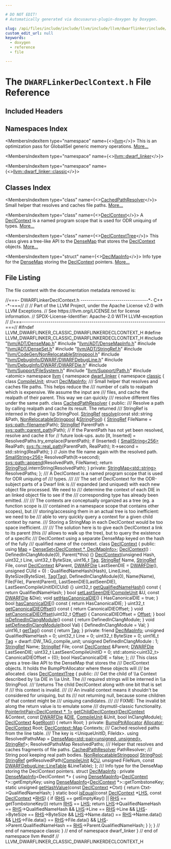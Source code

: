 ```yaml
---

# DO NOT EDIT!
# Automatically generated via docusaurus-plugin-doxygen by Doxygen.

slug: /api/files/include/include/llvm/include/llvm/dwarflinker/include/llvm/dwarflinker/classic/dwarflinkerdeclcontext-h
custom_edit_url: null
keywords:
  - doxygen
  - reference
  - file

---
```





# The `DWARFLinkerDeclContext.h` File Reference

<DoxygenPage pluginConfig={pluginConfig}>



## Included Headers

<IncludesList>
<IncludesListItem
  filePath="llvm/ADT/DenseMap.h"
  permalink="/docs/api/files/include/include/llvm/include/llvm/adt/densemap-h"
  isLocal="true" />
<IncludesListItem
  filePath="llvm/ADT/DenseMapInfo.h"
  permalink="/docs/api/files/include/include/llvm/include/llvm/adt/densemapinfo-h"
  isLocal="true" />
<IncludesListItem
  filePath="llvm/ADT/DenseSet.h"
  permalink="/docs/api/files/include/include/llvm/include/llvm/adt/denseset-h"
  isLocal="true" />
<IncludesListItem
  filePath="llvm/ADT/StringRef.h"
  permalink="/docs/api/files/include/include/llvm/include/llvm/adt/stringref-h"
  isLocal="true" />
<IncludesListItem
  filePath="llvm/CodeGen/NonRelocatableStringpool.h"
  permalink="/docs/api/files/include/include/llvm/include/llvm/codegen/nonrelocatablestringpool-h"
  isLocal="true" />
<IncludesListItem
  filePath="llvm/DebugInfo/DWARF/DWARFDebugLine.h"
  permalink="/docs/api/files/include/include/llvm/include/llvm/debuginfo/include/llvm/debuginfo/dwarf/dwarfdebugline-h"
  isLocal="true" />
<IncludesListItem
  filePath="llvm/DebugInfo/DWARF/DWARFDie.h"
  permalink="/docs/api/files/include/include/llvm/include/llvm/debuginfo/include/llvm/debuginfo/dwarf/dwarfdie-h"
  isLocal="true" />
<IncludesListItem
  filePath="llvm/Support/FileSystem.h"
  permalink="/docs/api/files/include/include/llvm/include/llvm/support/filesystem-h"
  isLocal="true" />
<IncludesListItem
  filePath="llvm/Support/Path.h"
  permalink="/docs/api/files/include/include/llvm/include/llvm/support/path-h"
  isLocal="true" />
<IncludesListItem
  filePath="atomic"
  permalink=""
  isLocal="false" />
</IncludesList>

## Namespaces Index

<MembersIndex>

<MembersIndexItem
  type="namespace"
  name={<><a href="/docs/api/namespaces/llvm">llvm</a></>}>
This is an optimization pass for GlobalISel generic memory operations. <a href="/docs/api/namespaces/llvm/#details">More...</a>
</MembersIndexItem>

<MembersIndexItem
  type="namespace"
  name={<><a href="/docs/api/namespaces/llvm/dwarf-linker">llvm::dwarf_linker</a></>}>
</MembersIndexItem>

<MembersIndexItem
  type="namespace"
  name={<><a href="/docs/api/namespaces/llvm/dwarf-linker/classic">llvm::dwarf_linker::classic</a></>}>
</MembersIndexItem>

</MembersIndex>

## Classes Index

<MembersIndex>

<MembersIndexItem
  type="class"
  name={<><a href="/docs/api/classes/llvm/dwarf-linker/classic/cachedpathresolver">CachedPathResolver</a></>}>
Small helper that resolves and caches file paths. <a href="/docs/api/classes/llvm/dwarf-linker/classic/cachedpathresolver/#details">More...</a>
</MembersIndexItem>

<MembersIndexItem
  type="class"
  name={<><a href="/docs/api/classes/llvm/dwarf-linker/classic/declcontext">DeclContext</a></>}>
A <a href="/docs/api/classes/llvm/dwarf-linker/classic/declcontext">DeclContext</a> is a named program scope that is used for ODR uniquing of types. <a href="/docs/api/classes/llvm/dwarf-linker/classic/declcontext/#details">More...</a>
</MembersIndexItem>

<MembersIndexItem
  type="class"
  name={<><a href="/docs/api/classes/llvm/dwarf-linker/classic/declcontexttree">DeclContextTree</a></>}>
This class gives a tree-like API to the <a href="/docs/api/classes/llvm/densemap">DenseMap</a> that stores the <a href="/docs/api/classes/llvm/dwarf-linker/classic/declcontext">DeclContext</a> objects. <a href="/docs/api/classes/llvm/dwarf-linker/classic/declcontexttree/#details">More...</a>
</MembersIndexItem>

<MembersIndexItem
  type="struct"
  name={<><a href="/docs/api/structs/llvm/dwarf-linker/classic/declmapinfo">DeclMapInfo</a></>}>
Info type for the <a href="/docs/api/classes/llvm/densemap">DenseMap</a> storing the <a href="/docs/api/classes/llvm/dwarf-linker/classic/declcontext">DeclContext</a> pointers. <a href="/docs/api/structs/llvm/dwarf-linker/classic/declmapinfo/#details">More...</a>
</MembersIndexItem>

</MembersIndex>


## File Listing

The file content with the documentation metadata removed is:

<ProgramListing>

<Link id="l00001" /><CodeLine lineNumber="1"><span class="doxyHighlightComment">//===- DWARFLinkerDeclContext.h ---------------------------------&#42;- C++ -&#42;-===//</span></CodeLine>
<Link id="l00002" /><CodeLine lineNumber="2"><span class="doxyHighlightComment">//</span></CodeLine>
<Link id="l00003" /><CodeLine lineNumber="3"><span class="doxyHighlightComment">// Part of the LLVM Project, under the Apache License v2.0 with LLVM Exceptions.</span></CodeLine>
<Link id="l00004" /><CodeLine lineNumber="4"><span class="doxyHighlightComment">// See https://llvm.org/LICENSE.txt for license information.</span></CodeLine>
<Link id="l00005" /><CodeLine lineNumber="5"><span class="doxyHighlightComment">// SPDX-License-Identifier: Apache-2.0 WITH LLVM-exception</span></CodeLine>
<Link id="l00006" /><CodeLine lineNumber="6"><span class="doxyHighlightComment">//</span></CodeLine>
<Link id="l00007" /><CodeLine lineNumber="7"><span class="doxyHighlightComment">//===----------------------------------------------------------------------===//</span></CodeLine>
<Link id="l00008" /><CodeLine lineNumber="8"></CodeLine>
<Link id="l00009" /><CodeLine lineNumber="9"><span class="doxyHighlightPreprocessor">#ifndef LLVM&#95;DWARFLINKER&#95;CLASSIC&#95;DWARFLINKERDECLCONTEXT&#95;H</span></CodeLine>
<Link id="l00010" /><CodeLine lineNumber="10"><span class="doxyHighlightPreprocessor">#define LLVM&#95;DWARFLINKER&#95;CLASSIC&#95;DWARFLINKERDECLCONTEXT&#95;H</span></CodeLine>
<Link id="l00011" /><CodeLine lineNumber="11"></CodeLine>
<Link id="l00012" /><CodeLine lineNumber="12"><span class="doxyHighlightPreprocessor">#include &quot;<a href="/docs/api/files/include/include/llvm/include/llvm/adt/densemap-h">llvm/ADT/DenseMap.h</a>&quot;</span></CodeLine>
<Link id="l00013" /><CodeLine lineNumber="13"><span class="doxyHighlightPreprocessor">#include &quot;<a href="/docs/api/files/include/include/llvm/include/llvm/adt/densemapinfo-h">llvm/ADT/DenseMapInfo.h</a>&quot;</span></CodeLine>
<Link id="l00014" /><CodeLine lineNumber="14"><span class="doxyHighlightPreprocessor">#include &quot;<a href="/docs/api/files/include/include/llvm/include/llvm/adt/denseset-h">llvm/ADT/DenseSet.h</a>&quot;</span></CodeLine>
<Link id="l00015" /><CodeLine lineNumber="15"><span class="doxyHighlightPreprocessor">#include &quot;<a href="/docs/api/files/include/include/llvm/include/llvm/adt/stringref-h">llvm/ADT/StringRef.h</a>&quot;</span></CodeLine>
<Link id="l00016" /><CodeLine lineNumber="16"><span class="doxyHighlightPreprocessor">#include &quot;<a href="/docs/api/files/include/include/llvm/include/llvm/codegen/nonrelocatablestringpool-h">llvm/CodeGen/NonRelocatableStringpool.h</a>&quot;</span></CodeLine>
<Link id="l00017" /><CodeLine lineNumber="17"><span class="doxyHighlightPreprocessor">#include &quot;<a href="/docs/api/files/include/include/llvm/include/llvm/debuginfo/include/llvm/debuginfo/dwarf/dwarfdebugline-h">llvm/DebugInfo/DWARF/DWARFDebugLine.h</a>&quot;</span></CodeLine>
<Link id="l00018" /><CodeLine lineNumber="18"><span class="doxyHighlightPreprocessor">#include &quot;<a href="/docs/api/files/include/include/llvm/include/llvm/debuginfo/include/llvm/debuginfo/dwarf/dwarfdie-h">llvm/DebugInfo/DWARF/DWARFDie.h</a>&quot;</span></CodeLine>
<Link id="l00019" /><CodeLine lineNumber="19"><span class="doxyHighlightPreprocessor">#include &quot;<a href="/docs/api/files/include/include/llvm/include/llvm/support/filesystem-h">llvm/Support/FileSystem.h</a>&quot;</span></CodeLine>
<Link id="l00020" /><CodeLine lineNumber="20"><span class="doxyHighlightPreprocessor">#include &quot;<a href="/docs/api/files/include/include/llvm/include/llvm/support/path-h">llvm/Support/Path.h</a>&quot;</span></CodeLine>
<Link id="l00021" /><CodeLine lineNumber="21"><span class="doxyHighlightPreprocessor">#include &lt;atomic&gt;</span></CodeLine>
<Link id="l00022" /><CodeLine lineNumber="22"></CodeLine>
<Link id="l00023" /><CodeLine lineNumber="23"><span class="doxyHighlightKeyword">namespace </span><span class="doxyHighlight"><a href="/docs/api/namespaces/llvm">llvm</a> &#123;</span></CodeLine>
<Link id="l00024" /><CodeLine lineNumber="24"><span class="doxyHighlightKeyword">namespace </span><span class="doxyHighlight"><a href="/docs/api/namespaces/llvm/dwarf-linker">dwarf&#95;linker</a> &#123;</span></CodeLine>
<Link id="l00025" /><CodeLine lineNumber="25"><span class="doxyHighlightKeyword">namespace </span><span class="doxyHighlight"><a href="/docs/api/namespaces/llvm/dwarf-linker/classic">classic</a> &#123;</span></CodeLine>
<Link id="l00026" /><CodeLine lineNumber="26"></CodeLine>
<Link id="l00027" /><CodeLine lineNumber="27"><span class="doxyHighlightKeyword">class </span><span class="doxyHighlight"><a href="/docs/api/classes/llvm/dwarf-linker/classic/compileunit">CompileUnit</a>;</span></CodeLine>
<Link id="l00028" /><CodeLine lineNumber="28"><span class="doxyHighlightKeyword">struct </span><span class="doxyHighlight"><a href="/docs/api/structs/llvm/dwarf-linker/classic/declmapinfo">DeclMapInfo</a>;</span></CodeLine>
<Link id="l00029" /><CodeLine lineNumber="29"></CodeLine>
<Link id="l00030" /><CodeLine lineNumber="30"><span class="doxyHighlightComment">/// Small helper that resolves and caches file paths. This helps reduce the</span></CodeLine>
<Link id="l00031" /><CodeLine lineNumber="31"><span class="doxyHighlightComment">/// number of calls to realpath which is expensive. We assume the input are</span></CodeLine>
<Link id="l00032" /><CodeLine lineNumber="32"><span class="doxyHighlightComment">/// files, and cache the realpath of their parent. This way we can quickly</span></CodeLine>
<Link id="l00033" /><CodeLine lineNumber="33"><span class="doxyHighlightComment">/// resolve different files under the same path.</span></CodeLine>
<Link id="l00034" /><CodeLine lineNumber="34" lineLink="/docs/api/classes/llvm/dwarf-linker/classic/cachedpathresolver"><span class="doxyHighlightKeyword">class </span><span class="doxyHighlight"><a href="/docs/api/classes/llvm/dwarf-linker/classic/cachedpathresolver">CachedPathResolver</a> &#123;</span></CodeLine>
<Link id="l00035" /><CodeLine lineNumber="35"><span class="doxyHighlightKeyword">public</span><span class="doxyHighlight">:</span></CodeLine>
<Link id="l00036" /><CodeLine lineNumber="36"><span class="doxyHighlightComment">  /// Resolve a path by calling realpath and cache its result. The returned</span></CodeLine>
<Link id="l00037" /><CodeLine lineNumber="37"><span class="doxyHighlightComment">  /// StringRef is interned in the given \\p StringPool.</span></CodeLine>
<Link id="l00038" /><CodeLine lineNumber="38" lineLink="/docs/api/classes/llvm/dwarf-linker/classic/cachedpathresolver/#a83dd2ec674ed050c3d4dd6f9541f8fd4"><span class="doxyHighlight">  <a href="/docs/api/classes/llvm/stringref">StringRef</a> <a href="/docs/api/classes/llvm/dwarf-linker/classic/cachedpathresolver/#a83dd2ec674ed050c3d4dd6f9541f8fd4">resolve</a>(</span><span class="doxyHighlightKeyword">const</span><span class="doxyHighlight"> std::string &amp;Path,</span></CodeLine>
<Link id="l00039" /><CodeLine lineNumber="39"><span class="doxyHighlight">                    <a href="/docs/api/classes/llvm/nonrelocatablestringpool">NonRelocatableStringpool</a> &amp;<a href="/docs/api/classes/llvm/dwarf-linker/stringpool">StringPool</a>) &#123;</span></CodeLine>
<Link id="l00040" /><CodeLine lineNumber="40"><span class="doxyHighlight">    <a href="/docs/api/classes/llvm/stringref">StringRef</a> FileName = <a href="/docs/api/namespaces/llvm/sys/path/#aa56d25bb5127dd7a5831c25764f76cbe">sys::path::filename</a>(Path);</span></CodeLine>
<Link id="l00041" /><CodeLine lineNumber="41"><span class="doxyHighlight">    <a href="/docs/api/classes/llvm/stringref">StringRef</a> ParentPath = <a href="/docs/api/namespaces/llvm/sys/path/#a5326427c87607b2364a1fcdf13fa0eea">sys::path::parent&#95;path</a>(Path);</span></CodeLine>
<Link id="l00042" /><CodeLine lineNumber="42"></CodeLine>
<Link id="l00043" /><CodeLine lineNumber="43"><span class="doxyHighlight">    </span><span class="doxyHighlightComment">// If the ParentPath has not yet been resolved, resolve and cache it for</span></CodeLine>
<Link id="l00044" /><CodeLine lineNumber="44"><span class="doxyHighlight">    </span><span class="doxyHighlightComment">// future look-ups.</span></CodeLine>
<Link id="l00045" /><CodeLine lineNumber="45"><span class="doxyHighlight">    </span><span class="doxyHighlightKeyword">auto</span><span class="doxyHighlight"> &#91;It, Inserted&#93; = ResolvedPaths.try&#95;emplace(ParentPath);</span></CodeLine>
<Link id="l00046" /><CodeLine lineNumber="46"><span class="doxyHighlight">    </span><span class="doxyHighlightKeywordFlow">if</span><span class="doxyHighlight"> (Inserted) &#123;</span></CodeLine>
<Link id="l00047" /><CodeLine lineNumber="47"><span class="doxyHighlight">      <a href="/docs/api/classes/llvm/smallstring">SmallString&lt;256&gt;</a> RealPath;</span></CodeLine>
<Link id="l00048" /><CodeLine lineNumber="48"><span class="doxyHighlight">      <a href="/docs/api/namespaces/llvm/sys/fs/#a2363fbfbd0a348f5d81fc3d3223ecae3">sys::fs::real&#95;path</a>(ParentPath, RealPath);</span></CodeLine>
<Link id="l00049" /><CodeLine lineNumber="49"><span class="doxyHighlight">      It-&gt;second = std::string(RealPath);</span></CodeLine>
<Link id="l00050" /><CodeLine lineNumber="50"><span class="doxyHighlight">    &#125;</span></CodeLine>
<Link id="l00051" /><CodeLine lineNumber="51"></CodeLine>
<Link id="l00052" /><CodeLine lineNumber="52"><span class="doxyHighlight">    </span><span class="doxyHighlightComment">// Join the file name again with the resolved path.</span></CodeLine>
<Link id="l00053" /><CodeLine lineNumber="53"><span class="doxyHighlight">    <a href="/docs/api/classes/llvm/smallstring">SmallString&lt;256&gt;</a> ResolvedPath(It-&gt;second);</span></CodeLine>
<Link id="l00054" /><CodeLine lineNumber="54"><span class="doxyHighlight">    <a href="/docs/api/namespaces/llvm/sys/path/#acb80894344c78dacf8d5ff8c23be697d">sys::path::append</a>(ResolvedPath, FileName);</span></CodeLine>
<Link id="l00055" /><CodeLine lineNumber="55"><span class="doxyHighlight">    </span><span class="doxyHighlightKeywordFlow">return</span><span class="doxyHighlight"> <a href="/docs/api/classes/llvm/dwarf-linker/stringpool">StringPool</a>.internString(ResolvedPath);</span></CodeLine>
<Link id="l00056" /><CodeLine lineNumber="56"><span class="doxyHighlight">  &#125;</span></CodeLine>
<Link id="l00057" /><CodeLine lineNumber="57"></CodeLine>
<Link id="l00058" /><CodeLine lineNumber="58"><span class="doxyHighlightKeyword">private</span><span class="doxyHighlight">:</span></CodeLine>
<Link id="l00059" /><CodeLine lineNumber="59"><span class="doxyHighlight">  <a href="/docs/api/classes/llvm/stringmap">StringMap&lt;std::string&gt;</a> ResolvedPaths;</span></CodeLine>
<Link id="l00060" /><CodeLine lineNumber="60"><span class="doxyHighlight">&#125;;</span></CodeLine>
<Link id="l00061" /><CodeLine lineNumber="61"></CodeLine>
<Link id="l00062" /><CodeLine lineNumber="62"><span class="doxyHighlightComment">/// A DeclContext is a named program scope that is used for ODR uniquing of</span></CodeLine>
<Link id="l00063" /><CodeLine lineNumber="63"><span class="doxyHighlightComment">/// types.</span></CodeLine>
<Link id="l00064" /><CodeLine lineNumber="64"><span class="doxyHighlightComment">///</span></CodeLine>
<Link id="l00065" /><CodeLine lineNumber="65"><span class="doxyHighlightComment">/// The set of DeclContext for the ODR-subject parts of a Dwarf link is</span></CodeLine>
<Link id="l00066" /><CodeLine lineNumber="66"><span class="doxyHighlightComment">/// expanded (and uniqued) with each new object file processed. We need to</span></CodeLine>
<Link id="l00067" /><CodeLine lineNumber="67"><span class="doxyHighlightComment">/// determine the context of each DIE in an linked object file to see if the</span></CodeLine>
<Link id="l00068" /><CodeLine lineNumber="68"><span class="doxyHighlightComment">/// corresponding type has already been emitted.</span></CodeLine>
<Link id="l00069" /><CodeLine lineNumber="69"><span class="doxyHighlightComment">///</span></CodeLine>
<Link id="l00070" /><CodeLine lineNumber="70"><span class="doxyHighlightComment">/// The contexts are conceptually organized as a tree (eg. a function scope is</span></CodeLine>
<Link id="l00071" /><CodeLine lineNumber="71"><span class="doxyHighlightComment">/// contained in a namespace scope that contains other scopes), but</span></CodeLine>
<Link id="l00072" /><CodeLine lineNumber="72"><span class="doxyHighlightComment">/// storing/accessing them in an actual tree is too inefficient: we need to be</span></CodeLine>
<Link id="l00073" /><CodeLine lineNumber="73"><span class="doxyHighlightComment">/// able to very quickly query a context for a given child context by name.</span></CodeLine>
<Link id="l00074" /><CodeLine lineNumber="74"><span class="doxyHighlightComment">/// Storing a StringMap in each DeclContext would be too space inefficient.</span></CodeLine>
<Link id="l00075" /><CodeLine lineNumber="75"><span class="doxyHighlightComment">///</span></CodeLine>
<Link id="l00076" /><CodeLine lineNumber="76"><span class="doxyHighlightComment">/// The solution here is to give each DeclContext a link to its parent (this</span></CodeLine>
<Link id="l00077" /><CodeLine lineNumber="77"><span class="doxyHighlightComment">/// allows to walk up the tree), but to query the existence of a specific</span></CodeLine>
<Link id="l00078" /><CodeLine lineNumber="78"><span class="doxyHighlightComment">/// DeclContext using a separate DenseMap keyed on the hash of the fully</span></CodeLine>
<Link id="l00079" /><CodeLine lineNumber="79"><span class="doxyHighlightComment">/// qualified name of the context.</span></CodeLine>
<Link id="l00080" /><CodeLine lineNumber="80" lineLink="/docs/api/classes/llvm/dwarf-linker/classic/declcontext"><span class="doxyHighlightKeyword">class </span><span class="doxyHighlight"><a href="/docs/api/classes/llvm/dwarf-linker/classic/declcontext/#af76758f3048312cbeb926522dfe920c1">DeclContext</a> &#123;</span></CodeLine>
<Link id="l00081" /><CodeLine lineNumber="81"><span class="doxyHighlightKeyword">public</span><span class="doxyHighlight">:</span></CodeLine>
<Link id="l00082" /><CodeLine lineNumber="82" lineLink="/docs/api/classes/llvm/dwarf-linker/classic/declcontext/#a1ecad72119d95995bc84d91ff34fcdd5"><span class="doxyHighlight">  </span><span class="doxyHighlightKeyword">using </span><span class="doxyHighlight"><a href="/docs/api/classes/llvm/dwarf-linker/classic/declcontext/#a1ecad72119d95995bc84d91ff34fcdd5">Map</a> = <a href="/docs/api/classes/llvm/denseset">DenseSet&lt;DeclContext &#42;, DeclMapInfo&gt;</a>;</span></CodeLine>
<Link id="l00083" /><CodeLine lineNumber="83"></CodeLine>
<Link id="l00084" /><CodeLine lineNumber="84" lineLink="/docs/api/classes/llvm/dwarf-linker/classic/declcontext/#af76758f3048312cbeb926522dfe920c1"><span class="doxyHighlight">  <a href="/docs/api/classes/llvm/dwarf-linker/classic/declcontext/#af76758f3048312cbeb926522dfe920c1">DeclContext</a>() : DefinedInClangModule(0), Parent(&#42;this) &#123;&#125;</span></CodeLine>
<Link id="l00085" /><CodeLine lineNumber="85"></CodeLine>
<Link id="l00086" /><CodeLine lineNumber="86" lineLink="/docs/api/classes/llvm/dwarf-linker/classic/declcontext/#ad938a91020c5efe1cfc53284e9f09620"><span class="doxyHighlight">  <a href="/docs/api/classes/llvm/dwarf-linker/classic/declcontext/#ad938a91020c5efe1cfc53284e9f09620">DeclContext</a>(</span><span class="doxyHighlightKeywordType">unsigned</span><span class="doxyHighlight"> Hash, uint32&#95;t Line, uint32&#95;t ByteSize, uint16&#95;t <a href="/docs/api/namespaces/llvm/#ac226f3d2b9ca090171a8e0a8cb92c343ac101058e7ea21bbbf2a5ac893088e90b">Tag</a>,</span></CodeLine>
<Link id="l00087" /><CodeLine lineNumber="87"><span class="doxyHighlight">              <a href="/docs/api/classes/llvm/stringref">StringRef</a> Name, <a href="/docs/api/classes/llvm/stringref">StringRef</a> File, </span><span class="doxyHighlightKeyword">const</span><span class="doxyHighlight"> <a href="/docs/api/classes/llvm/dwarf-linker/classic/declcontext/#af76758f3048312cbeb926522dfe920c1">DeclContext</a> &amp;Parent,</span></CodeLine>
<Link id="l00088" /><CodeLine lineNumber="88"><span class="doxyHighlight">              <a href="/docs/api/classes/llvm/dwarfdie">DWARFDie</a> LastSeenDIE = <a href="/docs/api/classes/llvm/dwarfdie">DWARFDie</a>(), </span><span class="doxyHighlightKeywordType">unsigned</span><span class="doxyHighlight"> CUId = 0)</span></CodeLine>
<Link id="l00089" /><CodeLine lineNumber="89"><span class="doxyHighlight">      : QualifiedNameHash(Hash), Line(Line), ByteSize(ByteSize), <a href="/docs/api/namespaces/llvm/#ac226f3d2b9ca090171a8e0a8cb92c343ac101058e7ea21bbbf2a5ac893088e90b">Tag</a>(<a href="/docs/api/namespaces/llvm/#ac226f3d2b9ca090171a8e0a8cb92c343ac101058e7ea21bbbf2a5ac893088e90b">Tag</a>),</span></CodeLine>
<Link id="l00090" /><CodeLine lineNumber="90"><span class="doxyHighlight">        DefinedInClangModule(0), Name(Name), File(File), Parent(Parent),</span></CodeLine>
<Link id="l00091" /><CodeLine lineNumber="91"><span class="doxyHighlight">        LastSeenDIE(LastSeenDIE), LastSeenCompileUnitID(CUId) &#123;&#125;</span></CodeLine>
<Link id="l00092" /><CodeLine lineNumber="92"></CodeLine>
<Link id="l00093" /><CodeLine lineNumber="93" lineLink="/docs/api/classes/llvm/dwarf-linker/classic/declcontext/#a72e134b2c25154ec9c11a14fdc0c401b"><span class="doxyHighlight">  uint32&#95;t <a href="/docs/api/classes/llvm/dwarf-linker/classic/declcontext/#a72e134b2c25154ec9c11a14fdc0c401b">getQualifiedNameHash</a>()</span><span class="doxyHighlightKeyword"> const </span><span class="doxyHighlight">&#123; </span><span class="doxyHighlightKeywordFlow">return</span><span class="doxyHighlight"> QualifiedNameHash; &#125;</span></CodeLine>
<Link id="l00094" /><CodeLine lineNumber="94"></CodeLine>
<Link id="l00095" /><CodeLine lineNumber="95"><span class="doxyHighlight">  </span><span class="doxyHighlightKeywordType">bool</span><span class="doxyHighlight"> <a href="/docs/api/classes/llvm/dwarf-linker/classic/declcontext/#ae30b2bbf9086ea752acb7a645fc6e688">setLastSeenDIE</a>(<a href="/docs/api/classes/llvm/dwarf-linker/classic/compileunit">CompileUnit</a> &amp;U, </span><span class="doxyHighlightKeyword">const</span><span class="doxyHighlight"> <a href="/docs/api/classes/llvm/dwarfdie">DWARFDie</a> &amp;Die);</span></CodeLine>
<Link id="l00096" /><CodeLine lineNumber="96"></CodeLine>
<Link id="l00097" /><CodeLine lineNumber="97" lineLink="/docs/api/classes/llvm/dwarf-linker/classic/declcontext/#a957a59c0dbc0ead3fc5742073e42129c"><span class="doxyHighlight">  </span><span class="doxyHighlightKeywordType">void</span><span class="doxyHighlight"> <a href="/docs/api/classes/llvm/dwarf-linker/classic/declcontext/#a957a59c0dbc0ead3fc5742073e42129c">setHasCanonicalDIE</a>() &#123; HasCanonicalDIE = </span><span class="doxyHighlightKeyword">true</span><span class="doxyHighlight">; &#125;</span></CodeLine>
<Link id="l00098" /><CodeLine lineNumber="98"></CodeLine>
<Link id="l00099" /><CodeLine lineNumber="99" lineLink="/docs/api/classes/llvm/dwarf-linker/classic/declcontext/#a148c449f20cbba036280051cac77e13a"><span class="doxyHighlight">  </span><span class="doxyHighlightKeywordType">bool</span><span class="doxyHighlight"> <a href="/docs/api/classes/llvm/dwarf-linker/classic/declcontext/#a148c449f20cbba036280051cac77e13a">hasCanonicalDIE</a>()</span><span class="doxyHighlightKeyword"> const </span><span class="doxyHighlight">&#123; </span><span class="doxyHighlightKeywordFlow">return</span><span class="doxyHighlight"> HasCanonicalDIE; &#125;</span></CodeLine>
<Link id="l00100" /><CodeLine lineNumber="100"></CodeLine>
<Link id="l00101" /><CodeLine lineNumber="101" lineLink="/docs/api/classes/llvm/dwarf-linker/classic/declcontext/#a398703d3a38108ed0712ef334cb77603"><span class="doxyHighlight">  uint32&#95;t <a href="/docs/api/classes/llvm/dwarf-linker/classic/declcontext/#a398703d3a38108ed0712ef334cb77603">getCanonicalDIEOffset</a>()</span><span class="doxyHighlightKeyword"> const </span><span class="doxyHighlight">&#123; </span><span class="doxyHighlightKeywordFlow">return</span><span class="doxyHighlight"> CanonicalDIEOffset; &#125;</span></CodeLine>
<Link id="l00102" /><CodeLine lineNumber="102" lineLink="/docs/api/classes/llvm/dwarf-linker/classic/declcontext/#ad73ad5ba1be1be21a263e1b342a71d1d"><span class="doxyHighlight">  </span><span class="doxyHighlightKeywordType">void</span><span class="doxyHighlight"> <a href="/docs/api/classes/llvm/dwarf-linker/classic/declcontext/#ad73ad5ba1be1be21a263e1b342a71d1d">setCanonicalDIEOffset</a>(uint32&#95;t <a href="/docs/api/namespaces/llvm/#a05f5b9a11bdcc5feba62899f95dcf878a3134224cba2545bc57954d3b072aebb4">Offset</a>) &#123; CanonicalDIEOffset = <a href="/docs/api/namespaces/llvm/#a05f5b9a11bdcc5feba62899f95dcf878a3134224cba2545bc57954d3b072aebb4">Offset</a>; &#125;</span></CodeLine>
<Link id="l00103" /><CodeLine lineNumber="103"></CodeLine>
<Link id="l00104" /><CodeLine lineNumber="104" lineLink="/docs/api/classes/llvm/dwarf-linker/classic/declcontext/#a923d233b231246d29c18ab07b49e5525"><span class="doxyHighlight">  </span><span class="doxyHighlightKeywordType">bool</span><span class="doxyHighlight"> <a href="/docs/api/classes/llvm/dwarf-linker/classic/declcontext/#a923d233b231246d29c18ab07b49e5525">isDefinedInClangModule</a>()</span><span class="doxyHighlightKeyword"> const </span><span class="doxyHighlight">&#123; </span><span class="doxyHighlightKeywordFlow">return</span><span class="doxyHighlight"> DefinedInClangModule; &#125;</span></CodeLine>
<Link id="l00105" /><CodeLine lineNumber="105" lineLink="/docs/api/classes/llvm/dwarf-linker/classic/declcontext/#ad453f4996567cda7ded554d48a08448c"><span class="doxyHighlight">  </span><span class="doxyHighlightKeywordType">void</span><span class="doxyHighlight"> <a href="/docs/api/classes/llvm/dwarf-linker/classic/declcontext/#ad453f4996567cda7ded554d48a08448c">setDefinedInClangModule</a>(</span><span class="doxyHighlightKeywordType">bool</span><span class="doxyHighlight"> Val) &#123; DefinedInClangModule = Val; &#125;</span></CodeLine>
<Link id="l00106" /><CodeLine lineNumber="106"></CodeLine>
<Link id="l00107" /><CodeLine lineNumber="107" lineLink="/docs/api/classes/llvm/dwarf-linker/classic/declcontext/#a8569ced4fce12d65531b73aa700486cb"><span class="doxyHighlight">  uint16&#95;t <a href="/docs/api/classes/llvm/dwarf-linker/classic/declcontext/#a8569ced4fce12d65531b73aa700486cb">getTag</a>()</span><span class="doxyHighlightKeyword"> const </span><span class="doxyHighlight">&#123; </span><span class="doxyHighlightKeywordFlow">return</span><span class="doxyHighlight"> <a href="/docs/api/namespaces/llvm/#ac226f3d2b9ca090171a8e0a8cb92c343ac101058e7ea21bbbf2a5ac893088e90b">Tag</a>; &#125;</span></CodeLine>
<Link id="l00108" /><CodeLine lineNumber="108"></CodeLine>
<Link id="l00109" /><CodeLine lineNumber="109"><span class="doxyHighlightKeyword">private</span><span class="doxyHighlight">:</span></CodeLine>
<Link id="l00110" /><CodeLine lineNumber="110"><span class="doxyHighlight">  </span><span class="doxyHighlightKeyword">friend</span><span class="doxyHighlight"> <a href="/docs/api/structs/llvm/dwarf-linker/classic/declmapinfo">DeclMapInfo</a>;</span></CodeLine>
<Link id="l00111" /><CodeLine lineNumber="111"></CodeLine>
<Link id="l00112" /><CodeLine lineNumber="112"><span class="doxyHighlight">  </span><span class="doxyHighlightKeywordType">unsigned</span><span class="doxyHighlight"> QualifiedNameHash = 0;</span></CodeLine>
<Link id="l00113" /><CodeLine lineNumber="113"><span class="doxyHighlight">  uint32&#95;t Line = 0;</span></CodeLine>
<Link id="l00114" /><CodeLine lineNumber="114"><span class="doxyHighlight">  uint32&#95;t ByteSize = 0;</span></CodeLine>
<Link id="l00115" /><CodeLine lineNumber="115"><span class="doxyHighlight">  uint16&#95;t <a href="/docs/api/namespaces/llvm/#ac226f3d2b9ca090171a8e0a8cb92c343ac101058e7ea21bbbf2a5ac893088e90b">Tag</a> = dwarf::DW&#95;TAG&#95;compile&#95;unit;</span></CodeLine>
<Link id="l00116" /><CodeLine lineNumber="116"><span class="doxyHighlight">  </span><span class="doxyHighlightKeywordType">unsigned</span><span class="doxyHighlight"> DefinedInClangModule : 1;</span></CodeLine>
<Link id="l00117" /><CodeLine lineNumber="117"><span class="doxyHighlight">  <a href="/docs/api/classes/llvm/stringref">StringRef</a> Name;</span></CodeLine>
<Link id="l00118" /><CodeLine lineNumber="118"><span class="doxyHighlight">  <a href="/docs/api/classes/llvm/stringref">StringRef</a> File;</span></CodeLine>
<Link id="l00119" /><CodeLine lineNumber="119"><span class="doxyHighlight">  </span><span class="doxyHighlightKeyword">const</span><span class="doxyHighlight"> <a href="/docs/api/classes/llvm/dwarf-linker/classic/declcontext">DeclContext</a> &amp;Parent;</span></CodeLine>
<Link id="l00120" /><CodeLine lineNumber="120"><span class="doxyHighlight">  <a href="/docs/api/classes/llvm/dwarfdie">DWARFDie</a> LastSeenDIE;</span></CodeLine>
<Link id="l00121" /><CodeLine lineNumber="121"><span class="doxyHighlight">  uint32&#95;t LastSeenCompileUnitID = 0;</span></CodeLine>
<Link id="l00122" /><CodeLine lineNumber="122"><span class="doxyHighlight">  std::atomic&lt;uint32&#95;t&gt; CanonicalDIEOffset = &#123;0&#125;;</span></CodeLine>
<Link id="l00123" /><CodeLine lineNumber="123"><span class="doxyHighlight">  </span><span class="doxyHighlightKeywordType">bool</span><span class="doxyHighlight"> HasCanonicalDIE = </span><span class="doxyHighlightKeyword">false</span><span class="doxyHighlight">;</span></CodeLine>
<Link id="l00124" /><CodeLine lineNumber="124"><span class="doxyHighlight">&#125;;</span></CodeLine>
<Link id="l00125" /><CodeLine lineNumber="125"></CodeLine>
<Link id="l00126" /><CodeLine lineNumber="126"><span class="doxyHighlightComment">/// This class gives a tree-like API to the DenseMap that stores the</span></CodeLine>
<Link id="l00127" /><CodeLine lineNumber="127"><span class="doxyHighlightComment">/// DeclContext objects. It holds the BumpPtrAllocator where these objects will</span></CodeLine>
<Link id="l00128" /><CodeLine lineNumber="128"><span class="doxyHighlightComment">/// be allocated.</span></CodeLine>
<Link id="l00129" /><CodeLine lineNumber="129" lineLink="/docs/api/classes/llvm/dwarf-linker/classic/declcontexttree"><span class="doxyHighlightKeyword">class </span><span class="doxyHighlight"><a href="/docs/api/classes/llvm/dwarf-linker/classic/declcontexttree">DeclContextTree</a> &#123;</span></CodeLine>
<Link id="l00130" /><CodeLine lineNumber="130"><span class="doxyHighlightKeyword">public</span><span class="doxyHighlight">:</span></CodeLine>
<Link id="l00131" /><CodeLine lineNumber="131"><span class="doxyHighlightComment">  /// Get the child of \\a Context described by \\a DIE in \\a Unit. The</span></CodeLine>
<Link id="l00132" /><CodeLine lineNumber="132"><span class="doxyHighlightComment">  /// required strings will be interned in \\a StringPool.</span></CodeLine>
<Link id="l00133" /><CodeLine lineNumber="133"><span class="doxyHighlightComment">  /// \\returns The child DeclContext along with one bit that is set if</span></CodeLine>
<Link id="l00134" /><CodeLine lineNumber="134"><span class="doxyHighlightComment">  /// this context is invalid.</span></CodeLine>
<Link id="l00135" /><CodeLine lineNumber="135"><span class="doxyHighlightComment">  ///</span></CodeLine>
<Link id="l00136" /><CodeLine lineNumber="136"><span class="doxyHighlightComment">  /// An invalid context means it shouldn&#39;t be considered for uniquing, but its</span></CodeLine>
<Link id="l00137" /><CodeLine lineNumber="137"><span class="doxyHighlightComment">  /// not returning null, because some children of that context might be</span></CodeLine>
<Link id="l00138" /><CodeLine lineNumber="138"><span class="doxyHighlightComment">  /// uniquing candidates.</span></CodeLine>
<Link id="l00139" /><CodeLine lineNumber="139"><span class="doxyHighlightComment">  ///</span></CodeLine>
<Link id="l00140" /><CodeLine lineNumber="140"><span class="doxyHighlightComment">  /// FIXME: The invalid bit along the return value is to emulate some</span></CodeLine>
<Link id="l00141" /><CodeLine lineNumber="141"><span class="doxyHighlightComment">  /// dsymutil-classic functionality.</span></CodeLine>
<Link id="l00142" /><CodeLine lineNumber="142"><span class="doxyHighlight">  <a href="/docs/api/classes/llvm/pointerintpair">PointerIntPair&lt;DeclContext &#42;, 1&gt;</a> <a href="/docs/api/classes/llvm/dwarf-linker/classic/declcontexttree/#a4bd9844a95feccd824a78e62c476f423">getChildDeclContext</a>(<a href="/docs/api/classes/llvm/dwarf-linker/classic/declcontext">DeclContext</a> &amp;Context,</span></CodeLine>
<Link id="l00143" /><CodeLine lineNumber="143"><span class="doxyHighlight">                                                       </span><span class="doxyHighlightKeyword">const</span><span class="doxyHighlight"> <a href="/docs/api/classes/llvm/dwarfdie">DWARFDie</a> &amp;<a href="/docs/api/classes/llvm/die">DIE</a>,</span></CodeLine>
<Link id="l00144" /><CodeLine lineNumber="144"><span class="doxyHighlight">                                                       <a href="/docs/api/classes/llvm/dwarf-linker/classic/compileunit">CompileUnit</a> &amp;Unit,</span></CodeLine>
<Link id="l00145" /><CodeLine lineNumber="145"><span class="doxyHighlight">                                                       </span><span class="doxyHighlightKeywordType">bool</span><span class="doxyHighlight"> InClangModule);</span></CodeLine>
<Link id="l00146" /><CodeLine lineNumber="146"></CodeLine>
<Link id="l00147" /><CodeLine lineNumber="147" lineLink="/docs/api/classes/llvm/dwarf-linker/classic/declcontexttree/#af8626f61b69ed2ebd28e34fd2a1f5379"><span class="doxyHighlight">  <a href="/docs/api/classes/llvm/dwarf-linker/classic/declcontext">DeclContext</a> &amp;<a href="/docs/api/classes/llvm/dwarf-linker/classic/declcontexttree/#af8626f61b69ed2ebd28e34fd2a1f5379">getRoot</a>() &#123; </span><span class="doxyHighlightKeywordFlow">return</span><span class="doxyHighlight"> Root; &#125;</span></CodeLine>
<Link id="l00148" /><CodeLine lineNumber="148"></CodeLine>
<Link id="l00149" /><CodeLine lineNumber="149"><span class="doxyHighlightKeyword">private</span><span class="doxyHighlight">:</span></CodeLine>
<Link id="l00150" /><CodeLine lineNumber="150"><span class="doxyHighlight">  <a href="/docs/api/namespaces/llvm/#a8e612822d4ba7bb36c9c79582a567108">BumpPtrAllocator</a> <a href="/docs/api/files/lib/lib/codegen/regallocbasic-cpp/#ad5d00e1d77644d95847b9bf8da12b759">Allocator</a>;</span></CodeLine>
<Link id="l00151" /><CodeLine lineNumber="151"><span class="doxyHighlight">  <a href="/docs/api/classes/llvm/dwarf-linker/classic/declcontext">DeclContext</a> Root;</span></CodeLine>
<Link id="l00152" /><CodeLine lineNumber="152"><span class="doxyHighlight">  <a href="/docs/api/classes/llvm/dwarf-linker/classic/declcontext/#a1ecad72119d95995bc84d91ff34fcdd5">DeclContext::Map</a> Contexts;</span></CodeLine>
<Link id="l00153" /><CodeLine lineNumber="153"></CodeLine>
<Link id="l00154" /><CodeLine lineNumber="154"><span class="doxyHighlightComment">  /// Cached resolved paths from the line table.</span></CodeLine>
<Link id="l00155" /><CodeLine lineNumber="155"><span class="doxyHighlightComment">  /// The key is &lt;UniqueUnitID, FileIdx&gt;.</span></CodeLine>
<Link id="l00156" /><CodeLine lineNumber="156"><span class="doxyHighlight">  </span><span class="doxyHighlightKeyword">using </span><span class="doxyHighlight">ResolvedPathsMap = <a href="/docs/api/classes/llvm/densemap">DenseMap&lt;std::pair&lt;unsigned, unsigned&gt;</a>, <a href="/docs/api/classes/llvm/stringref">StringRef</a>&gt;;</span></CodeLine>
<Link id="l00157" /><CodeLine lineNumber="157"><span class="doxyHighlight">  ResolvedPathsMap ResolvedPaths;</span></CodeLine>
<Link id="l00158" /><CodeLine lineNumber="158"></CodeLine>
<Link id="l00159" /><CodeLine lineNumber="159"><span class="doxyHighlightComment">  /// Helper that resolves and caches fragments of file paths.</span></CodeLine>
<Link id="l00160" /><CodeLine lineNumber="160"><span class="doxyHighlight">  <a href="/docs/api/classes/llvm/dwarf-linker/classic/cachedpathresolver">CachedPathResolver</a> PathResolver;</span></CodeLine>
<Link id="l00161" /><CodeLine lineNumber="161"></CodeLine>
<Link id="l00162" /><CodeLine lineNumber="162"><span class="doxyHighlightComment">  /// String pool keeping real path bodies.</span></CodeLine>
<Link id="l00163" /><CodeLine lineNumber="163"><span class="doxyHighlight">  <a href="/docs/api/classes/llvm/nonrelocatablestringpool">NonRelocatableStringpool</a> <a href="/docs/api/classes/llvm/dwarf-linker/stringpool">StringPool</a>;</span></CodeLine>
<Link id="l00164" /><CodeLine lineNumber="164"></CodeLine>
<Link id="l00165" /><CodeLine lineNumber="165"><span class="doxyHighlight">  <a href="/docs/api/classes/llvm/stringref">StringRef</a> getResolvedPath(<a href="/docs/api/classes/llvm/dwarf-linker/classic/compileunit">CompileUnit</a> &amp;<a href="/docs/api/namespaces/cu">CU</a>, </span><span class="doxyHighlightKeywordType">unsigned</span><span class="doxyHighlight"> FileNum,</span></CodeLine>
<Link id="l00166" /><CodeLine lineNumber="166"><span class="doxyHighlight">                            </span><span class="doxyHighlightKeyword">const</span><span class="doxyHighlight"> <a href="/docs/api/structs/llvm/dwarfdebugline/linetable">DWARFDebugLine::LineTable</a> &amp;LineTable);</span></CodeLine>
<Link id="l00167" /><CodeLine lineNumber="167"><span class="doxyHighlight">&#125;;</span></CodeLine>
<Link id="l00168" /><CodeLine lineNumber="168"></CodeLine>
<Link id="l00169" /><CodeLine lineNumber="169"><span class="doxyHighlightComment">/// Info type for the DenseMap storing the DeclContext pointers.</span></CodeLine>
<Link id="l00170" /><CodeLine lineNumber="170" lineLink="/docs/api/structs/llvm/dwarf-linker/classic/declmapinfo"><span class="doxyHighlightKeyword">struct </span><span class="doxyHighlight"><a href="/docs/api/structs/llvm/dwarf-linker/classic/declmapinfo">DeclMapInfo</a> : </span><span class="doxyHighlightKeyword">private</span><span class="doxyHighlight"> <a href="/docs/api/structs/llvm/densemapinfo">DenseMapInfo</a>&lt;DeclContext &#42;&gt; &#123;</span></CodeLine>
<Link id="l00171" /><CodeLine lineNumber="171"><span class="doxyHighlight">  </span><span class="doxyHighlightKeyword">using </span><span class="doxyHighlight"><a href="/docs/api/structs/llvm/densemapinfo">DenseMapInfo</a>&lt;<a href="/docs/api/classes/llvm/dwarf-linker/classic/declcontext">DeclContext</a> &#42;&gt;::getEmptyKey;</span></CodeLine>
<Link id="l00172" /><CodeLine lineNumber="172"><span class="doxyHighlight">  </span><span class="doxyHighlightKeyword">using </span><span class="doxyHighlight"><a href="/docs/api/structs/llvm/densemapinfo">DenseMapInfo</a>&lt;<a href="/docs/api/classes/llvm/dwarf-linker/classic/declcontext">DeclContext</a> &#42;&gt;::getTombstoneKey;</span></CodeLine>
<Link id="l00173" /><CodeLine lineNumber="173"></CodeLine>
<Link id="l00174" /><CodeLine lineNumber="174" lineLink="/docs/api/structs/llvm/dwarf-linker/classic/declmapinfo/#a772852a9a0b80f6de7be438bc545a5b4"><span class="doxyHighlight">  </span><span class="doxyHighlightKeyword">static</span><span class="doxyHighlight"> </span><span class="doxyHighlightKeywordType">unsigned</span><span class="doxyHighlight"> <a href="/docs/api/structs/llvm/dwarf-linker/classic/declmapinfo/#a772852a9a0b80f6de7be438bc545a5b4">getHashValue</a>(</span><span class="doxyHighlightKeyword">const</span><span class="doxyHighlight"> <a href="/docs/api/classes/llvm/dwarf-linker/classic/declcontext">DeclContext</a> &#42;Ctxt) &#123;</span></CodeLine>
<Link id="l00175" /><CodeLine lineNumber="175"><span class="doxyHighlight">    </span><span class="doxyHighlightKeywordFlow">return</span><span class="doxyHighlight"> Ctxt-&gt;QualifiedNameHash;</span></CodeLine>
<Link id="l00176" /><CodeLine lineNumber="176"><span class="doxyHighlight">  &#125;</span></CodeLine>
<Link id="l00177" /><CodeLine lineNumber="177"></CodeLine>
<Link id="l00178" /><CodeLine lineNumber="178" lineLink="/docs/api/structs/llvm/dwarf-linker/classic/declmapinfo/#ab33104d74b435a71e75a9fd7848c5dfc"><span class="doxyHighlight">  </span><span class="doxyHighlightKeyword">static</span><span class="doxyHighlight"> </span><span class="doxyHighlightKeywordType">bool</span><span class="doxyHighlight"> <a href="/docs/api/structs/llvm/dwarf-linker/classic/declmapinfo/#ab33104d74b435a71e75a9fd7848c5dfc">isEqual</a>(</span><span class="doxyHighlightKeyword">const</span><span class="doxyHighlight"> <a href="/docs/api/classes/llvm/dwarf-linker/classic/declcontext">DeclContext</a> &#42;<a href="/docs/api/files/lib/lib/target/lib/target/x86/x86partialreduction-cpp/#a9e1483f7215664a2315c53c3558d9a8d">LHS</a>, </span><span class="doxyHighlightKeyword">const</span><span class="doxyHighlight"> <a href="/docs/api/classes/llvm/dwarf-linker/classic/declcontext">DeclContext</a> &#42;<a href="/docs/api/files/lib/lib/target/lib/target/x86/x86partialreduction-cpp/#a87b8bfbbe9d8f7146d7f20a5fb42efd0">RHS</a>) &#123;</span></CodeLine>
<Link id="l00179" /><CodeLine lineNumber="179"><span class="doxyHighlight">    </span><span class="doxyHighlightKeywordFlow">if</span><span class="doxyHighlight"> (<a href="/docs/api/files/lib/lib/target/lib/target/x86/x86partialreduction-cpp/#a87b8bfbbe9d8f7146d7f20a5fb42efd0">RHS</a> == getEmptyKey() || <a href="/docs/api/files/lib/lib/target/lib/target/x86/x86partialreduction-cpp/#a87b8bfbbe9d8f7146d7f20a5fb42efd0">RHS</a> == getTombstoneKey())</span></CodeLine>
<Link id="l00180" /><CodeLine lineNumber="180"><span class="doxyHighlight">      </span><span class="doxyHighlightKeywordFlow">return</span><span class="doxyHighlight"> <a href="/docs/api/files/lib/lib/target/lib/target/x86/x86partialreduction-cpp/#a87b8bfbbe9d8f7146d7f20a5fb42efd0">RHS</a> == <a href="/docs/api/files/lib/lib/target/lib/target/x86/x86partialreduction-cpp/#a9e1483f7215664a2315c53c3558d9a8d">LHS</a>;</span></CodeLine>
<Link id="l00181" /><CodeLine lineNumber="181"><span class="doxyHighlight">    </span><span class="doxyHighlightKeywordFlow">return</span><span class="doxyHighlight"> <a href="/docs/api/files/lib/lib/target/lib/target/x86/x86partialreduction-cpp/#a9e1483f7215664a2315c53c3558d9a8d">LHS</a>-&gt;QualifiedNameHash == <a href="/docs/api/files/lib/lib/target/lib/target/x86/x86partialreduction-cpp/#a87b8bfbbe9d8f7146d7f20a5fb42efd0">RHS</a>-&gt;QualifiedNameHash &amp;&amp;</span></CodeLine>
<Link id="l00182" /><CodeLine lineNumber="182"><span class="doxyHighlight">           <a href="/docs/api/files/lib/lib/target/lib/target/x86/x86partialreduction-cpp/#a9e1483f7215664a2315c53c3558d9a8d">LHS</a>-&gt;Line == <a href="/docs/api/files/lib/lib/target/lib/target/x86/x86partialreduction-cpp/#a87b8bfbbe9d8f7146d7f20a5fb42efd0">RHS</a>-&gt;Line &amp;&amp; <a href="/docs/api/files/lib/lib/target/lib/target/x86/x86partialreduction-cpp/#a9e1483f7215664a2315c53c3558d9a8d">LHS</a>-&gt;ByteSize == <a href="/docs/api/files/lib/lib/target/lib/target/x86/x86partialreduction-cpp/#a87b8bfbbe9d8f7146d7f20a5fb42efd0">RHS</a>-&gt;ByteSize &amp;&amp;</span></CodeLine>
<Link id="l00183" /><CodeLine lineNumber="183"><span class="doxyHighlight">           <a href="/docs/api/files/lib/lib/target/lib/target/x86/x86partialreduction-cpp/#a9e1483f7215664a2315c53c3558d9a8d">LHS</a>-&gt;Name.data() == <a href="/docs/api/files/lib/lib/target/lib/target/x86/x86partialreduction-cpp/#a87b8bfbbe9d8f7146d7f20a5fb42efd0">RHS</a>-&gt;Name.data() &amp;&amp;</span></CodeLine>
<Link id="l00184" /><CodeLine lineNumber="184"><span class="doxyHighlight">           <a href="/docs/api/files/lib/lib/target/lib/target/x86/x86partialreduction-cpp/#a9e1483f7215664a2315c53c3558d9a8d">LHS</a>-&gt;File.data() == <a href="/docs/api/files/lib/lib/target/lib/target/x86/x86partialreduction-cpp/#a87b8bfbbe9d8f7146d7f20a5fb42efd0">RHS</a>-&gt;File.data() &amp;&amp;</span></CodeLine>
<Link id="l00185" /><CodeLine lineNumber="185"><span class="doxyHighlight">           <a href="/docs/api/files/lib/lib/target/lib/target/x86/x86partialreduction-cpp/#a9e1483f7215664a2315c53c3558d9a8d">LHS</a>-&gt;Parent.QualifiedNameHash == <a href="/docs/api/files/lib/lib/target/lib/target/x86/x86partialreduction-cpp/#a87b8bfbbe9d8f7146d7f20a5fb42efd0">RHS</a>-&gt;Parent.QualifiedNameHash;</span></CodeLine>
<Link id="l00186" /><CodeLine lineNumber="186"><span class="doxyHighlight">  &#125;</span></CodeLine>
<Link id="l00187" /><CodeLine lineNumber="187"><span class="doxyHighlight">&#125;;</span></CodeLine>
<Link id="l00188" /><CodeLine lineNumber="188"></CodeLine>
<Link id="l00189" /><CodeLine lineNumber="189"><span class="doxyHighlight">&#125; </span><span class="doxyHighlightComment">// end of namespace classic</span></CodeLine>
<Link id="l00190" /><CodeLine lineNumber="190"><span class="doxyHighlight">&#125; </span><span class="doxyHighlightComment">// end of namespace dwarf&#95;linker</span></CodeLine>
<Link id="l00191" /><CodeLine lineNumber="191"><span class="doxyHighlight">&#125; </span><span class="doxyHighlightComment">// end of namespace llvm</span></CodeLine>
<Link id="l00192" /><CodeLine lineNumber="192"></CodeLine>
<Link id="l00193" /><CodeLine lineNumber="193"><span class="doxyHighlightPreprocessor">#endif </span><span class="doxyHighlightComment">// LLVM&#95;DWARFLINKER&#95;CLASSIC&#95;DWARFLINKERDECLCONTEXT&#95;H</span></CodeLine>

</ProgramListing>


</DoxygenPage>
